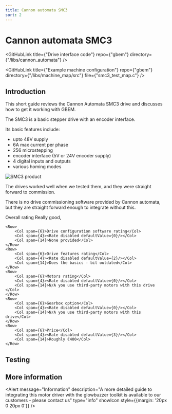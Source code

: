```yaml
---
title: Cannon automata SMC3
sort: 2
---
```



# Cannon automata SMC3

<GitHubLink title={"Drive interface code"} repo={"gbem"} directory={"/libs/cannon_automata"} />

<GitHubLink title={"Example machine configuration"} repo={"gbem"} directory={"/libs/machine_map/src"} file={"smc3_test_map.c"} />


## Introduction

This short guide reviews the Cannon Automata SMC3 drive and discusses how to get it working with GBEM. 

The SMC3 is a basic stepper drive with an encoder interface.

Its basic features include:
* upto 48V supply
* 6A max current per phase
* 256 microstepping
* encoder interface (5V or 24V encoder supply)
* 4 digital inputs and outputs
* various homing modes


<Image meta={smc3_product_shot} alt="SMC3 product" />

The drives worked well when we tested them, and they were straight forward to commission.

There is no drive commissioning software provided by Cannon automata, but they are straight forward enough to integrate without this.




<div style={{margin:"20px"}}>
    <Row>
        <Col span={6}>Overall rating</Col>
        <Col span={4}><Rate disabled defaultValue={4}/></Col>
        <Col span={14}>Really good, </Col>
    </Row>

    <Row>
        <Col span={6}>Drive configuration software rating</Col>
        <Col span={4}><Rate disabled defaultValue={0}/></Col>
        <Col span={14}>None provided</Col>
    </Row>
    <Row>
        <Col span={6}>Drive features rating</Col>
        <Col span={4}><Rate disabled defaultValue={2}/></Col>
        <Col span={14}>Does the basics - bit outdated</Col>
    </Row>
    <Row>
        <Col span={6}>Motors rating</Col>
        <Col span={4}><Rate disabled defaultValue={0}/></Col>
        <Col span={14}>N/A you use third-party motors with this drive </Col>
    </Row>
    <Row>
        <Col span={6}>Gearbox option</Col>
        <Col span={4}><Rate disabled defaultValue={0}/></Col>
        <Col span={14}>N/A you use third-party motors with this drive</Col>
    </Row>
    <Row>
        <Col span={6}>Price</Col>
        <Col span={4}><Rate disabled defaultValue={3}/></Col>
        <Col span={14}>Roughly €400</Col>
    </Row>
</div>


## Testing

<YoutubeEmbed embedId="" />

## More information

<Alert message="Information" description="A more detailed guide to integrating this motor driver with the glowbuzzer toolkit is available to our customers - please contact us" type="info" showIcon style={{margin: '20px 0 20px 0'}} />